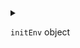 
<details>
<summary>

`initEnv`  <span class="config-field-type">object</span> 

</summary>

InitEnv are extra environment variables that will be added to the build init container

</details>
